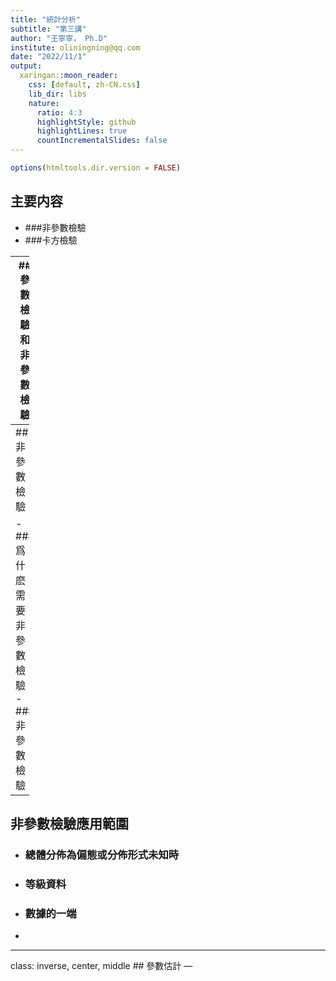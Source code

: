 ```yaml
---
title: "統計分析"
subtitle: "第三講"
author: "王寧寧， Ph.D"
institute: oliningning@qq.com
date: "2022/11/1"
output:
  xaringan::moon_reader:
    css: [default, zh-CN.css]
    lib_dir: libs
    nature:
      ratio: 4:3
      highlightStyle: github
      highlightLines: true
      countIncrementalSlides: false
---
```


```r
options(htmltools.dir.version = FALSE)
```

## 主要内容

- ###非參數檢驗
- ###卡方檢驗

---
## 參數檢驗和非參數檢驗

- ### 參數檢驗
- ### 非參數檢驗



---
##非參數檢驗

- ### 爲什麽需要非參數檢驗
- ### 非參數檢驗

---

## 非參數檢驗應用範圍

- ### 總體分佈為偏態或分佈形式未知時
- ### 等級資料
- ### 數據的一端
- 


---

class: inverse, center, middle
## 參數估計
---


